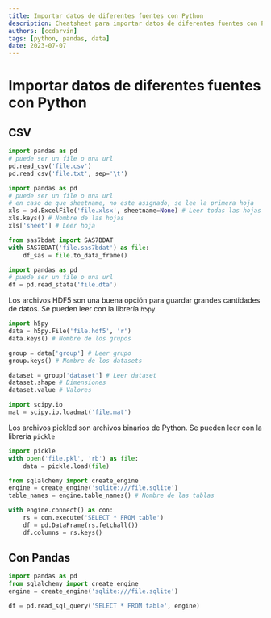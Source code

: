 ```yaml
---
title: Importar datos de diferentes fuentes con Python
description: Cheatsheet para importar datos de diferentes fuentes con Python
authors: [ccdarvin]
tags: [python, pandas, data]
date: 2023-07-07
---
```


# Importar datos de diferentes fuentes con Python


<CheatSheet header="Flat files">

## CSV

```python
import pandas as pd
# puede ser un file o una url
pd.read_csv('file.csv') 
pd.read_csv('file.txt', sep='\t')
```


</CheatSheet>

<CheatSheet header="Excel">

```python
import pandas as pd
# puede ser un file o una url
# en caso de que sheetname, no este asignado, se lee la primera hoja
xls = pd.ExcelFile('file.xlsx', sheetname=None) # Leer todas las hojas
xls.keys() # Nombre de las hojas
xls['sheet'] # Leer hoja
```

</CheatSheet>

<CheatSheet header="SAS">

```python
from sas7bdat import SAS7BDAT
with SAS7BDAT('file.sas7bdat') as file:
    df_sas = file.to_data_frame()
```
</CheatSheet>

<CheatSheet header="Stata">

```python
import pandas as pd
# puede ser un file o una url
df = pd.read_stata('file.dta')
```

</CheatSheet>

<CheatSheet header="HDF5">

Los archivos HDF5 son una buena opción para guardar grandes cantidades de datos. Se pueden leer con la librería `h5py`

```python
import h5py
data = h5py.File('file.hdf5', 'r')
data.keys() # Nombre de los grupos

group = data['group'] # Leer grupo
group.keys() # Nombre de los datasets

dataset = group['dataset'] # Leer dataset
dataset.shape # Dimensiones
dataset.value # Valores
```

</CheatSheet>

<CheatSheet header="Matlab">

```python
import scipy.io
mat = scipy.io.loadmat('file.mat')
```

</CheatSheet>

<CheatSheet header="Pickled files">

Los archivos pickled son archivos binarios de Python. Se pueden leer con la librería `pickle`

```python
import pickle
with open('file.pkl', 'rb') as file:
    data = pickle.load(file)
```

</CheatSheet>

<CheatSheet header="SQL">

```python
from sqlalchemy import create_engine
engine = create_engine('sqlite:///file.sqlite')
table_names = engine.table_names() # Nombre de las tablas

with engine.connect() as con:
    rs = con.execute('SELECT * FROM table')
    df = pd.DataFrame(rs.fetchall())
    df.columns = rs.keys()
```
## Con Pandas

```python
import pandas as pd
from sqlalchemy import create_engine
engine = create_engine('sqlite:///file.sqlite')

df = pd.read_sql_query('SELECT * FROM table', engine)
```
</CheatSheet>

